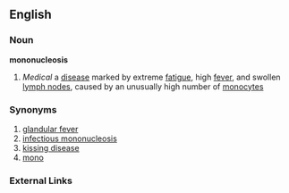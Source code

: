 ==English==
===Noun===
'''mononucleosis'''
#''Medical''  a [[disease]] marked by extreme [[fatigue]], high [[fever]], and swollen [[lymph node]]s, caused by an unusually high number of [[monocyte]]s
===Synonyms===
#[[glandular fever]]
#[[infectious mononucleosis]]
#[[kissing disease]]
#[[mono]]
===External Links===
{{pedialite}}